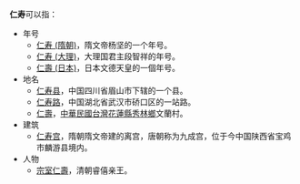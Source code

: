 '''仁寿'''可以指：
*年号
**[[仁寿_(隋朝)|仁寿 (隋朝)]]，隋文帝杨坚的一个年号。
**[[仁寿_(大理)|仁寿 (大理)]]，大理国君主段智祥的年号。
**[[仁壽_(日本)|仁壽 (日本)]]，日本文德天皇的一個年号。
*地名
**[[仁寿县|仁寿县]]，中国四川省眉山市下辖的一个县。
**[[仁寿路|仁寿路]]，中国湖北省武汉市硚口区的一站路。
**[[仁壽|仁壽]]，[[中華民國|中華民國]][[台灣|台灣]][[花蓮縣|花蓮縣]][[秀林鄉|秀林鄉]]文蘭村。
*建筑
**[[隋仁寿宫唐九成宫遗址|仁寿宫]]，隋朝隋文帝建的离宫，唐朝称为九成宫，位于今中国陕西省宝鸡市麟游县境内。
*人物
**[[宗室仁壽|宗室仁壽]]，清朝睿僖亲王。

{{Disambig|cat=年号消歧义}}